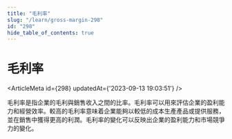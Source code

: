 ```yaml
---
title: "毛利率"
slug: "/learn/gross-margin-298"
id: "298"
hide_table_of_contents: true
---
```



# 毛利率

<ArticleMeta id={298} updatedAt={'2023-09-13 19:03:51'} />
<div className='border-solid border-b border-t-0 my-4 border-[var(--ifm-color-gray-300)]' />

毛利率是指企業的毛利與銷售收入之間的比率。毛利率可以用來評估企業的盈利能力和經營效率。較高的毛利率意味着企業能夠以較低的成本生產產品或提供服務，並在銷售中獲得更高的利潤。毛利率的變化可以反映出企業的盈利能力和市場競爭力的變化。
